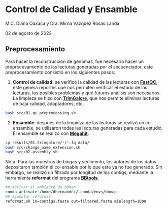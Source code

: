 #  Control de Calidad y Ensamble

M.C. Diana Oaxaca y Dra. Mirna Vazquez Rosas Landa 

02 de agosto de 2022


## Preprocesamiento

Para hacer la reconstrucción de genomas, fue necesario hacer un preprocesamiento de las lecturas generadas por el secuenciador, este preprocesamiento consistió en los siguientes pasos:

1. **Control de calidad:** se verificó la calidad de las lecturas con **[FastQC](https://github.com/s-andrews/FastQC),** este genera reportes que nos permiten verificar el estado de las lecturas, los posibles problemas y qué futuros análisis son necesarios. La limpieza se hizo con **[TrimGalore](https://github.com/FelixKrueger/TrimGalore)**, que nos permite eliminar lecturas de baja calidad, adaptadores, etc.

```bash
bash src/01.qc_preprocessing.sh
```

2. **Ensamble**: después de la limpieza de las lecturas se realizó un co-ensamble, se utilizaron todas las lecturas generadas para cada estudio. El ensamble se realizó con **[Megahit](https://github.com/voutcn/megahit)**.

```bash
cp results/01.trimgalore/*/*.fq data/
bash src/change_name_extension.sh
bash src/02.assembly.sh
```

Nota: Para las muestras de biogas y sedimento, los autores de los datos depositaron también el co-ensable por lo que este ya no fue generado. Sin embargo, se realizó un filtrado por longitud de los contigs, mediante la herramienta **reformat** del programa **[BBtools](https://jgi.doe.gov/data-and-tools/software-tools/bbtools/)**.

```bash
## activar el ambiente de bbmap
conda activate /home/dhernandez/.conda/envs/bbmap
## ejecutar reformat
reformat.sh in=contigs.fasta out=filtered.fasta minlength=1000
```
